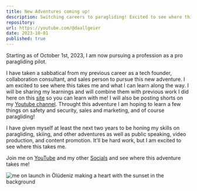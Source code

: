 ```yaml
---
title: New Adventures coming up!
description: Switching careers to paragliding! Excited to see where this takes me and what I can learn along the way.
repository: 
url: https://youtube.com/@daallgeier
date: 2023-10-01
published: true
---
```


Starting as of October 1st, 2023, I am now pursuing a profession as a pro paragliding pilot.  

I have taken a sabbatical from my previous career as a tech founder, collaboration consultant, and sales person to pursue this new adventure.  I am excited to see where this takes me and what I can learn along the way.  I will be sharing my learnings and will combine them with previous work I did here on this [site](/blog) so you can learn with me!  I will also be posting shorts on my [Youtube channel](https://youtube.com/@daallgeier). Throught this adventure I am hoping to learn a few things on safety and security, sales and marketing, and of course paragliding!

I have given myself at least the next two years to be honing my skills on paragliding, skiing, and other adventures as well as public speaking, video production, and content promotion.  It'll be hard work, but I am excited to see where this takes me. 

Join me on [YouTube](https://youtube.com/@daallgeier) and my other [Socials](/contact) and see where this adventure takes me!

![me on launch in Ölüdeniz making a heart with the sunset in the background](/public/2023-10-oludeniz1700-sunsetheart-compressed.webp)